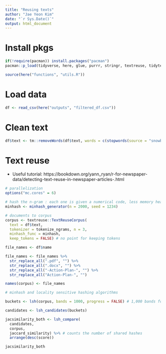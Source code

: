 ```yaml
---
title: "Reusing texts"
author: "Jae Yeon Kim"
date: "`r Sys.Date()`"
output: html_document
---
```


# Install pkgs 

```r
if(!require(pacman)) install.packages("pacman")
pacman::p_load(tidyverse, here, glue, purrr, stringr, textreuse, tidytext, tm, quanteda)

source(here("functions", "utils.R"))
```

# Load data 

```r
df <- read_csv(here("outputs", "filtered_df.csv"))
```

# Clean text 

```r
df$text <- tm::removeWords(df$text, words = c(stopwords(source = "snowball")))
```

# Text reuse

- Useful tutorial: https://bookdown.org/yann_ryan/r-for-newspaper-data/detecting-text-reuse-in-newspaper-articles-.html

```r
# parallelization 
options("mc.cores" = 6)

# hash the n-gram : each one is given a numerical code, less memory heavy. Randomly selects 2,000 hashes
minhash <- minhash_generator(n = 2000, seed = 1234)

# documents to corpus
corpus <- textreuse::TextReuseCorpus(
  text = df$text, 
  tokenizer = tokenize_ngrams, n = 3, 
  minhash_func = minhash, 
  keep_tokens = FALSE) # no point for keeping tokens

file_names <- df$name

file_names <- file_names %>%
  str_replace_all(".pdf", "") %>%
  str_replace_all(".docx", "") %>%
  str_replace_all("-Action-Plan-", "") %>%
  str_replace_all("Action-Plan-", "")

names(corpus) <- file_names
```

```r
# minhash and locality sensitive hashing algorithms

buckets <- lsh(corpus, bands = 1000, progress = FALSE) # 1,000 bands for 2 rows each

candidates <- lsh_candidates(buckets)

jacsimilarity_both <- lsh_compare(
  candidates, 
  corpus, 
  jaccard_similarity) %>% # counts the number of shared hashes
  arrange(desc(score))

jacsimilarity_both
```


